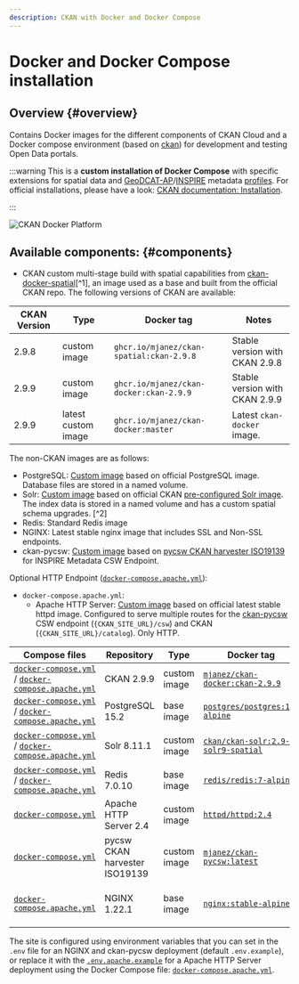 ```yaml
---
description: CKAN with Docker and Docker Compose
---
```


# Docker and Docker Compose installation

## Overview {#overview}
Contains Docker images for the different components of CKAN Cloud and a Docker compose environment (based on [ckan](https://github.com/ckan/ckan)) for development and testing Open Data portals.

:::warning
This is a **custom installation of Docker Compose** with specific extensions for spatial data and [GeoDCAT-AP](https://github.com/SEMICeu/GeoDCAT-AP)/[INSPIRE](https://github.com/INSPIRE-MIF/technical-guidelines) metadata [profiles](https://en.wikipedia.org/wiki/Geospatial_metadata). For official installations, please have a look: [CKAN documentation: Installation](https://docs.ckan.org/en/latest/maintaining/installing/index.html).

:::

![CKAN Docker Platform](/img/ckan-docker/ckan-docker-services.png)


## Available components: {#components}
* CKAN custom multi-stage build with spatial capabilities from [ckan-docker-spatial](https://github.com/mjanez/ckan-docker-spatial)[^1], an image used as a base and built from the official CKAN repo. The following versions of CKAN are available:

| CKAN Version | Type | Docker tag | Notes |
| --- | --- | --- | --- |
| 2.9.8 | custom image | `ghcr.io/mjanez/ckan-spatial:ckan-2.9.8` | Stable version with CKAN 2.9.8 |
| 2.9.9 | custom image | `ghcr.io/mjanez/ckan-docker:ckan-2.9.9` | Stable version with CKAN 2.9.9 |
| 2.9.9 | latest custom image | `ghcr.io/mjanez/ckan-docker:master` | Latest `ckan-docker` image. |

The non-CKAN images are as follows:
* PostgreSQL: [Custom image](/postgresql/Dockerfile) based on official PostgreSQL image. Database files are stored in a named volume.
* Solr: [Custom image](/solr/Dockerfile.spatial) based on official CKAN [pre-configured Solr image](https://github.com/ckan/ckan-solr). The index data is stored in a named volume and has a custom spatial schema upgrades. [^2]
* Redis: Standard Redis image
* NGINX: Latest stable nginx image that includes SSL and Non-SSL endpoints.
* ckan-pycsw: [Custom image](/ckan-pycsw/Dockerfile) based on [pycsw CKAN harvester ISO19139](https://github.com/mjanez/ckan-pycsw) for INSPIRE Metadata CSW Endpoint.

Optional HTTP Endpoint ([`docker-compose.apache.yml`](/docker-compose.apache.yml)):
* `docker-compose.apache.yml`:
  * Apache HTTP Server: [Custom image](/apache/Dockerfile) based on official latest stable httpd image. Configured to serve multiple routes for the [ckan-pycsw](#ckan-pycsw) CSW endpoint (`{CKAN_SITE_URL}/csw`) and CKAN (`{CKAN_SITE_URL}/catalog`). Only HTTP.

| Compose files | Repository | Type | Docker tag | Size | Notes |
| --- | --- | --- | --- | --- | --- |
| [`docker-compose.yml`](/docker-compose.yml) / [`docker-compose.apache.yml`](/docker-compose.apache.yml) | CKAN 2.9.9 | custom image | [`mjanez/ckan-docker:ckan-2.9.9`](https://github.com/mjanez/ckan-docker/pkgs/container/ckan-docker) | 800 MB |   Custom Dockerfile: [`ckan/Dockerfile`](/ckan/Dockerfile) |
| [`docker-compose.yml`](/docker-compose.yml) / [`docker-compose.apache.yml`](/docker-compose.apache.yml) | PostgreSQL 15.2 | base image | [`postgres/postgres:15-alpine`](https://hub.docker.com/layers/library/postgres/15-alpine/images/sha256-53a02ecbe9d18ff6476e6651c34811da39f054424c725fc15d2b480fc3fab877?context=explore) | 89.74 MB |   Custom Dockerfile: [`postgresql/Dockerfile`](/postgresql/Dockerfile) |
| [`docker-compose.yml`](/docker-compose.yml) / [`docker-compose.apache.yml`](/docker-compose.apache.yml) | Solr 8.11.1 | custom image | [`ckan/ckan-solr:2.9-solr9-spatial`](https://registry.hub.docker.com/layers/ckan/ckan-solr/2.9-solr9-spatial/images/sha256-b5ee4979891c7dd1f10d2ac2cbdd4d80ff656879edb0f0493616be7b4cf8bc3a?context=explore) | 331.1 MB |  CKAN's [pre-configured spatial Solr image](https://github.com/ckan/ckan-solr). |
| [`docker-compose.yml`](/docker-compose.yml) / [`docker-compose.apache.yml`](/docker-compose.apache.yml) | Redis 7.0.10 | base image | [`redis/redis:7-alpine`](https://hub.docker.com/layers/library/redis/7-alpine/images/sha256-98f4ea44e912d0941d29015a4e2448151b94411109c896b5627d94d79306eea7?context=explore) | 11.82 MB |  - |
| [`docker-compose.yml`](/docker-compose.yml) | Apache HTTP Server 2.4 | custom image | [`httpd/httpd:2.4`](https://hub.docker.com/layers/library/httpd/2.4/images/sha256-f34e8e25ee18da020633ef0b2bf7516d8cfdad5c5c4b0595d36e5cd78a098101?context=explore) | 54.47 MB |  Custom Dockerfile: [`apache/Dockerfile`](/apache/Dockerfile) |
| [`docker-compose.yml`](/docker-compose.yml)| pycsw CKAN harvester ISO19139 | custom image | [`mjanez/ckan-pycsw:latest`](https://github.com/mjanez/ckan-pycsw/pkgs/container/ckan-pycsw) | 175 MB |  Custom Dockerfile: [`ckan-pycsw/Dockerfile`](/ckan-pycsw/Dockerfile) |
| [`docker-compose.apache.yml`](/docker-compose.apache.yml) | NGINX 1.22.1 | base image | [`nginx:stable-alpine`](https://hub.docker.com/layers/library/nginx/stable-alpine/images/sha256-ff2a5d557ca22fa93669f5e70cfbeefda32b98f8fd3d33b38028c582d700f93a?context=explore) | 9.74 MB | No routing, only CKAN. Custom Dockerfile: [`nginx/Dockerfile`](/nginx/Dockerfile) |


The site is configured using environment variables that you can set in the `.env` file for an NGINX and ckan-pycsw deployment (default `.env.example`), or replace it with the [`.env.apache.example`](/samples/.env.apache.example) for a Apache HTTP Server deployment using the Docker Compose file: [`docker-compose.apache.yml`](/docker-compose.apache.yml).
